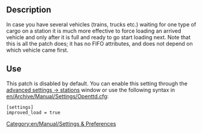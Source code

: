 [[Category:en/Manual/Settings & Preferences]]
== Description ==
In case you have several vehicles (trains, trucks etc.) waiting for one type of cargo on a station it is much more effective to force loading an arrived vehicle and only after it is full and ready to go start loading next. Note that this is all the patch does; it has no FIFO attributes, and does not depend on which vehicle came first.

== Use ==
This patch is disabled by default. You can enable this setting through the [[en/Archive/Manual/Settings/Configuring patches/Stations|advanced settings -> stations]] window or use the following syntax in [[en/Archive/Manual/Settings/Openttd.cfg]]:

<pre>
[settings]
improved_load = true
</pre>